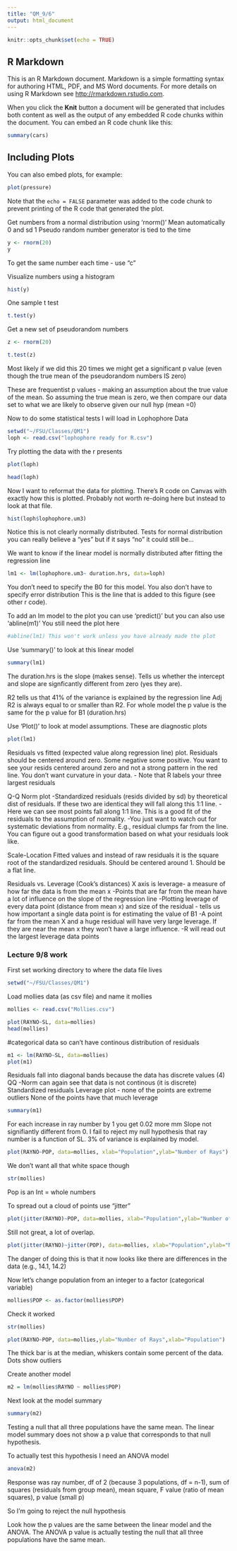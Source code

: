 ---
title: "QM_9/6"
output: html_document
---

```{r setup, include=FALSE}
knitr::opts_chunk$set(echo = TRUE)
```

## R Markdown

This is an R Markdown document. Markdown is a simple formatting syntax for authoring HTML, PDF, and MS Word documents. For more details on using R Markdown see <http://rmarkdown.rstudio.com>.

When you click the **Knit** button a document will be generated that includes both content as well as the output of any embedded R code chunks within the document. You can embed an R code chunk like this:

```{r cars}
summary(cars)
```

## Including Plots

You can also embed plots, for example:

```{r pressure, echo=FALSE}
plot(pressure)
```

Note that the `echo = FALSE` parameter was added to the code chunk to prevent printing of the R code that generated the plot.

Get numbers from a normal distribution using 'rnorm()'
Mean automatically 0 and sd 1
Pseudo random number generator is tied to the time
```{r}
y <- rnorm(20)
y
```

To get the same number each time - use "c"

Visualize numbers using a histogram
```{r}
hist(y)
```

One sample t test
```{r}
t.test(y)
```

Get a new set of pseudorandom numbers
```{r}
z <- rnorm(20)
```

```{r}
t.test(z)
```

Most likely if we did this 20 times we might get a significant p value (even though the true mean of the pseudorandom numbers IS zero)

These are frequentist p values - making an assumption about the true value of the mean. 
So assuming the true mean is zero, we then compare our data set to what we are likely to observe given our null hyp (mean =0)

Now to do some statistical tests I will load in Lophophore Data
```{r}
setwd("~/FSU/Classes/QM1")
loph <- read.csv("lophophore ready for R.csv")
```

Try plotting the data with the r presents
```{r}
plot(loph)
```

```{r}
head(loph)
```
Now I want to reformat the data for plotting. There's R code on Canvas with exactly how this is plotted. Probably not worth re-doing here but instead to look at that file. 

```{r}
hist(loph$lophophore.um3)
```
Notice this is not clearly normally distributed. 
Tests for normal distribution you can really believe a "yes" but if it says "no" it could still be...

We want to know if the linear model is normally distributed after fitting the regression line

```{r}
lm1 <- lm(lophophore.um3~ duration.hrs, data=loph)
```

You don't need to specify the B0 for this model. You also don't have to specify error distribution 
This is the line that is added to this figure (see other r code). 

To add an lm model to the plot you can use 'predict()' but you can also use 'abline(m1)'
You still need the plot here
```{r}
#abline(lm1) This won't work unless you have already made the plot
```

Use 'summary()' to look at this linear model
```{r}
summary(lm1)
```

The duration.hrs is the slope (makes sense). Tells us whether the intercept and slope are signficantly different from zero (yes they are).

R2 tells us that 41% of the variance is explained by the regression line
Adj R2 is always equal to or smaller than R2. 
For whole model the p value is the same for the p value for B1 (duration.hrs)

Use 'Plot()' to look at model assumptions. These are diagnostic plots
```{r}
plot(lm1)
```

Residuals vs fitted (expected value along regression line) plot. Residuals should be centered around zero. Some negative some positive. You want to see your resids centered around zero and not a strong pattern in the red line. You don't want curvature in your data. 
- Note that R labels your three largest residuals

Q-Q Norm plot
-Standardized residuals (resids divided by sd) by theoretical dist of residuals. If these two are identical they will fall along this 1:1 line. 
-Here we can see most points fall along 1:1 line. This is a good fit of the residuals to the assumption of normality. 
-You just want to watch out for systematic deviations from normality. E.g., residual clumps far from the line. You can figure out a good transformation based on what your residuals look like. 

Scale-Location
Fitted values and instead of raw residuals it is the square root of the standardized residuals. Should be centered around 1. Should be a flat line. 

Residuals vs. Leverage (Cook's distances)
X axis is leverage- a measure of how far the data is from the mean x
-Points that are far from the mean have a lot of influence on the slope of the regression line
-Plotting leverage of every data point (distance from mean x) and size of the residual - tells us how important a single data point is for estimating the value of B1
-A point far from the mean X and a huge residual will have very large leverage. If they are near the mean x they won't have a large influence. 
-R will read out the largest leverage data points

### Lecture 9/8 work

First set working directory to where the data file lives 
```{r}
setwd("~/FSU/Classes/QM1")
```

Load mollies data (as csv file) and name it mollies
```{r}
mollies <- read.csv("Mollies.csv")
```



```{r}
plot(RAYNO~SL, data=mollies)
head(mollies)
```
#categorical data so can't have continous distribution of residuals
```{r}
m1 <- lm(RAYNO~SL, data=mollies)
plot(m1)
```
Residuals fall into diagonal bands because the data has discrete values (4)
QQ -Norm can again see that data is not continous (it is discrete)
Standardized residuals
Leverage plot - none of the points are extreme outliers 
None of the points have that much leverage


```{r}
summary(m1)
```
For each increase in ray number by 1 you get 0.02 more mm
Slope not signifiantly different from 0. I fail to reject my null hypothesis that ray number is a function of SL. 
3% of variance is explained by model. 

```{r}
plot(RAYNO~POP, data=mollies, xlab="Population",ylab="Number of Rays")
```

We don't want all that white space though
```{r}
str(mollies)
```

Pop is an Int = whole numbers

To spread out a cloud of points use "jitter"

```{r}
plot(jitter(RAYNO)~POP, data=mollies, xlab="Population",ylab="Number of Rays")
```

Still not great, a lot of overlap. 

```{r}
plot(jitter(RAYNO)~jitter(POP), data=mollies, xlab="Population",ylab="Number of Rays")
```

The danger of doing this is that it now looks like there are differences in the data (e.g., 14.1, 14.2)

Now let's change population from an integer to a factor (categorical variable)

```{r}
mollies$POP <- as.factor(mollies$POP)
```

Check it worked

```{r}
str(mollies)
```

```{r}
plot(RAYNO~POP, data=mollies,ylab="Number of Rays",xlab="Population")
```

The thick bar is at the median, whiskers contain some percent of the data. Dots show outliers

Create another model
```{r}
m2 = lm(mollies$RAYNO ~ mollies$POP)
```

Next look at the model summary

```{r}
summary(m2)
```

Testing a null that all three populations have the same mean. The linear model summary does not show a p value that corresponds to that null hypothesis. 

To actually test this hypothesis I need an ANOVA model

```{r}
anova(m2)
```

Response was ray number, df of 2 (because 3 populations, df = n-1), sum of squares (residuals from group mean), mean square, F value (ratio of mean squares), p value (small p)

So I'm going to reject the null hypothesis

Look how the p values are the same between the linear model and the ANOVA. The ANOVA p value is actually testing the null that all three populations have the same mean. 



